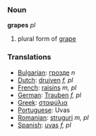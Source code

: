 ===Noun===
'''grapes''' ''pl''

#plural form of [[grape]]

===Translations===
*[[Bulgarian]]: [[грозде]] ''n''
*[[Dutch]]: [[druiven]] ''f, pl''
*[[French]]: [[raisins]] ''m, pl''
*[[German]]: [[Trauben]] ''f, pl''
*[[Greek]]: [[σταφύλια]]
* [[Portuguese]]: Uvas
*[[Romanian]]: [[struguri]] ''m, pl''
*[[Spanish]]: [[uvas]] ''f, pl''
